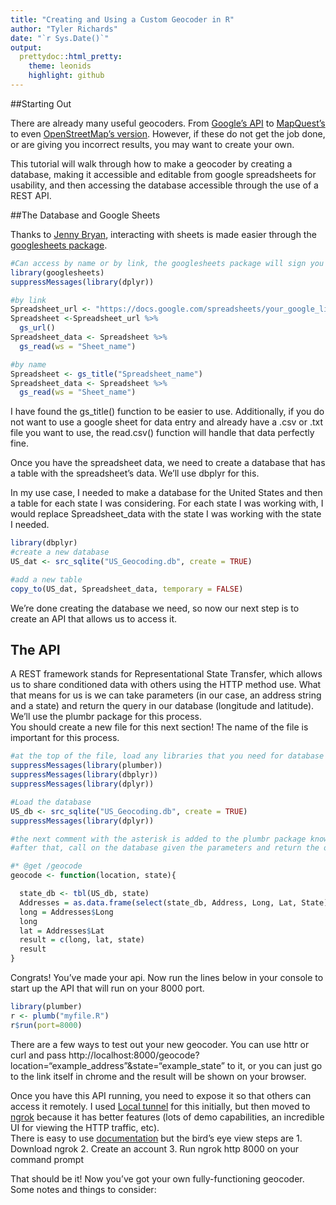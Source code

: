 ```yaml
---
title: "Creating and Using a Custom Geocoder in R"
author: "Tyler Richards"
date: "`r Sys.Date()`"
output:
  prettydoc::html_pretty:
    theme: leonids
    highlight: github
---
```


##Starting Out

There are already many useful geocoders. From [Google's API](https://developers.google.com/maps/documentation/geocoding/start) to [MapQuest's](https://developer.mapquest.com/documentation/geocoding-api/) to even [OpenStreetMap's version](http://geocoder.readthedocs.io/providers/OpenStreetMap.html). However, if these do not get the job done, or are giving you incorrect results, you may want to create your own.  
  
This tutorial will walk through how to make a geocoder by creating a database, making it accessible and editable from google spreadsheets for usability, and then accessing the database accessible through the use of a REST API. 

##The Database and Google Sheets

Thanks to [Jenny Bryan](https://twitter.com/JennyBryan), interacting with sheets is made easier through the [googlesheets package](https://cran.r-project.org/web/packages/googlesheets/vignettes/basic-usage.html). 

```r
#Can access by name or by link, the googlesheets package will sign you in and make a gitignore file for your project
library(googlesheets)
suppressMessages(library(dplyr))

```

```r
#by link
Spreadsheet_url <- "https://docs.google.com/spreadsheets/your_google_link"
Spreadsheet <-Spreadsheet_url %>% 
  gs_url()
Spreadsheet_data <- Spreadsheet %>% 
  gs_read(ws = "Sheet_name")

```

```r
#by name
Spreadsheet <- gs_title("Spreadsheet_name")
Spreadsheet_data <- Spreadsheet %>% 
  gs_read(ws = "Sheet_name")
```

I have found the gs_title() function to be easier to use. Additionally, if you do not want to use a google sheet for data entry and already have a .csv or .txt file you want to use, the read.csv() function will handle that data perfectly fine.  

Once you have the spreadsheet data, we need to create a database that has a table with the spreadsheet's data. We'll use dbplyr for this. 

In my use case, I needed to make a database for the United States and then a table for each state I was considering. For each state I was working with, I would replace Spreadsheet_data with the state I was working with the state I needed. 

```r
library(dbplyr)
#create a new database
US_dat <- src_sqlite("US_Geocoding.db", create = TRUE)

#add a new table
copy_to(US_dat, Spreadsheet_data, temporary = FALSE)

```

We're done creating the database we need, so now our next step is to create an API that allows us to access it. 

## The API

A REST framework stands for Representational State Transfer, which allows us to share conditioned data with others using the HTTP method use. What that means for us is we can take parameters (in our case, an address string and a state) and return the query in our database (longitude and latitude). We'll use the plumbr package for this process.  
You should create a new file for this next section! The name of the file is important for this process.

```r
#at the top of the file, load any libraries that you need for database access
suppressMessages(library(plumber))
suppressMessages(library(dbplyr))
suppressMessages(library(dplyr))

#Load the database
US_db <- src_sqlite("US_Geocoding.db", create = TRUE)
suppressMessages(library(dplyr))

#the next comment with the asterisk is added to the plumbr package knows we want to create an api. the @get is to create a get capacity (allowing users to get data, but not to change anything in our database), and the /geocode is to name the api function. 
#after that, call on the database given the parameters and return the output.

#* @get /geocode
geocode <- function(location, state){

  state_db <- tbl(US_db, state)
  Addresses = as.data.frame(select(state_db, Address, Long, Lat, State))
  long = Addresses$Long
  long
  lat = Addresses$Lat
  result = c(long, lat, state)
  result
}


```

Congrats! You've made your api. Now run the lines below in your console to start up the API that will run on your 8000 port. 

```r
library(plumber)
r <- plumb("myfile.R")
r$run(port=8000)

```

There are a few ways to test out your new geocoder. You can use httr or curl and pass http://localhost:8000/geocode?location="example_address"&state="example_state" to it, or you can just go to the link itself in chrome and the result will be shown on your browser.  

Once you have this API running, you need to expose it so that others can access it remotely. I used [Local tunnel](https://localtunnel.github.io/www/) for this initially, but then moved to [ngrok](https://ngrok.com/) because it has better features (lots of demo capabilities, an incredible UI for viewing the HTTP traffic, etc).  
There is easy to use [documentation](https://ngrok.com/docs) but the bird's eye view steps are 
1. Download ngrok
2. Create an account
3. Run ngrok http 8000 on your command prompt

That should be it! Now you've got your own fully-functioning geocoder.  
Some notes and things to consider:


